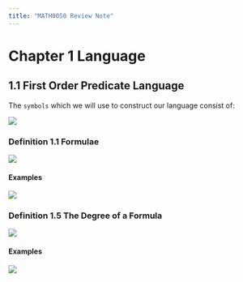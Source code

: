 ```yaml
---
title: "MATH0050 Review Note"
---
```


# Chapter 1 Language

## 1.1 First Order Predicate Language

The `symbols` which we will use to construct our language consist of:

![](images/image-558609035.png){fig-alt="Definition of symbols" fig-align="left"}

### Definition 1.1 Formulae

![](images/image-1094387067.png){fig-alt="Definition of Formulae"}

#### Examples

![](images/image-2051659059.png){fig-alt="Formulae examples"}

### Definition 1.5 The Degree of a Formula

![](images/image-453010752.png){fig-alt="Degree definition"}

#### Examples

![](images/image-785851294.png)
